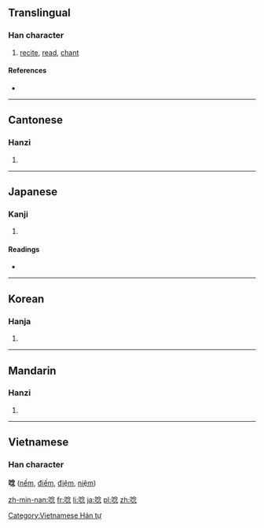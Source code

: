 ==Translingual==

===Han character===
{{Han char|rn=30|rad=口|as=08|sn=11|four=6803<sub>2</sub>|canj=口人戈心 (ROIP)|ids=⿰[[口]][[念]]}}

# [[recite]], [[read]], [[chant]]

====References====
* {{Han ref|kx=0194.020|dkj=03773|dj=0414.090|hdz=10644.010|uh=5538|ud=21816|bh=B0E1|bd=45281}}

----

==Cantonese==

===Hanzi===
{{yue-hanzi|jyut=|y=nim6}}

# {{defn|lang=yue|sort=口08}}

----

==Japanese==

===Kanji===
{{ja-kanji|grade=|rs=口08}}

# {{defn|lang=ja|sort=口08}}

====Readings====
* {{ja-readings|on=[[てん]] (ten)|kun=[[うなる]] (unaru), [[うなり]] (unari)}}

----

==Korean==

===Hanja===
{{ko-hanja|hangeul=[[점]], [[전]]|rv=jeom, jeon|mr=chŏm, chŏn}}

# {{defn|lang=ko|sort=口08}}

----

==Mandarin==

===Hanzi===
{{cmn-hanzi|pin=[[niàn]] ([[nian4]])|wg=nien<sup>4</sup>}}
# {{defn|lang=cmn|sort=口08}}

----

==Vietnamese==
===Han character===
'''唸''' ([[nếm]], [[điếm]], [[điệm]], [[niệm]])

[[Category:Vietnamese Hán tự]]

[[zh-min-nan:唸]]
[[fr:唸]]
[[li:唸]]
[[ja:唸]]
[[pl:唸]]
[[zh:唸]]
